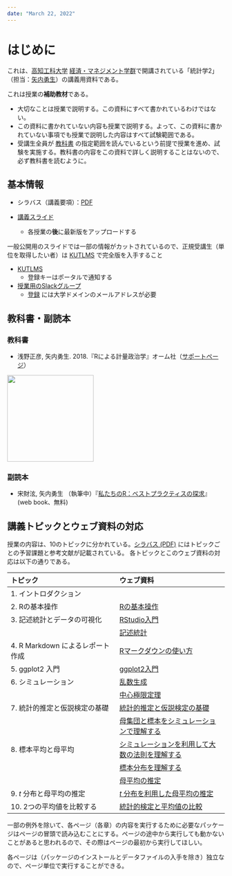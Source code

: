 ```yaml
---
date: "March 22, 2022"
---
```


# はじめに

これは、[高知工科大学](https://www.kochi-tech.ac.jp/) [経済・マネジメント学群](https://www.kochi-tech.ac.jp/academics/mng/)で開講されている「統計学2」（担当：[矢内勇生](https://yukiyanai.github.io/)）の講義用資料である。


:::callout-warning
これは授業の**補助教材**である。

- 大切なことは授業で説明する。この資料にすべて書かれているわけではない。
- この資料に書かれていない内容も授業で説明する。よって、この資料に書かれていない事項でも授業で説明した内容はすべて試験範囲である。
- 受講生全員が [教科書](index.html#sec-textbook) の指定範囲を読んでいるという前提で授業を進め、試験を実施する。教科書の内容をこの資料で詳しく説明することはないので、必ず教科書を読むように。
:::


## 基本情報 {#sec-basicinfo}

-   シラバス（講義要項）：[PDF](https://yukiyanai.github.io/jp/classes/stat2/docs/syllabus-stat2_2022-1Q.pdf)

-   [講義スライド](https://drive.google.com/drive/folders/1-tff1nEf0s09C0JhSQmcyS7D1sL4Z2D4?usp=sharing)
    -   各授業の**後**に最新版をアップロードする
    
:::callout-warning
一般公開用のスライドでは一部の情報がカットされているので、正規受講生（単位を取得したい者）は [KUTLMS](https://lms.kochi-tech.ac.jp/course/view.php?id=2505) で完全版を入手すること
:::

-   [KUTLMS](https://lms.kochi-tech.ac.jp/course/view.php?id=2505)
    -   登録キーはポータルで通知する
-   [授業用のSlackグループ](https://kut-stat2-2022.slack.com)
    -   [登録](https://join.slack.com/t/kut-stat2-2022/signup%7D) には大学ドメインのメールアドレスが必要

## 教科書・副読本 {#sec-refs}

### 教科書 {#sec-textbook}

- 浅野正彦, 矢内勇生. 2018.『Rによる計量政治学』オーム社（[サポートページ](https://github.com/yukiyanai/quant-methods-R)）

![](https://yukiyanai.github.io/jp/textbooks/images/quant-methods-R-cover.png){fig-alt="Rによる計量政治学" width="200"}

### 副読本 {#sec-rn4e}

- 宋財泫, 矢内勇生 （執筆中）『[私たちのR：ベストプラクティスの探求](http://www.jaysong.net/RBook/)』(web book、無料) 


## 講義トピックとウェブ資料の対応 {#sec-topics}

授業の内容は、10のトピックに分かれている。[シラバス (PDF)](https://yukiyanai.github.io/jp/classes/stat2/docs/syllabus-stat2_2022-1Q.pdf) にはトピックごとの予習課題と参考文献が記載されている。 各トピックとこのウェブ資料の対応は以下の通りである。

| トピック                          | ウェブ資料                                                               |
|:-----------------------------------|:-----------------------------------|
| 1\. イントロダクション            |                                                                          |
| 2\. Rの基本操作                   | [Rの基本操作](intro-to-R.html)                                           |
| 3\. 記述統計とデータの可視化      | [RStudio入門](intro-to-RStudio.html)                                     |
|                                   | [記述統計](descriptive-stat.html)                                        |
| 4\. R Markdown によるレポート作成 | [Rマークダウンの使い方](r-markdown.html)                                 |
| 5\. ggplot2 入門                  | [ggplot2入門](intro-to-ggplot2.html)                                     |
| 6\. シミュレーション              | [乱数生成](rng.html)                                                     |
|                                   | [中心極限定理](clt.html)                                                 |
| 7\. 統計的推定と仮説検定の基礎    | [統計的推定と仮説検定の基礎](intro-to-inference.html)                    |
|                                   | [母集団と標本をシミュレーションで理解する](pop-n-sample.html)            |
| 8\. 標本平均と母平均              | [シミュレーションを利用して大数の法則を理解する](lawoflargenumbers.html) |
|                                   | [標本分布を理解する](sampling-distribution.html)                         |
|                                   | [母平均の推定](estimating-mean.html)                                     |
| 9\. $t$ 分布と母平均の推定        | [$t$ 分布を利用した母平均の推定](t-distribution.html)                    |
| 10\. 2つの平均値を比較する        | [統計的検定と平均値の比較](mean-comparison.html)                         |


:::callout-warning
一部の例外を除いて、各ページ（各章）の内容を実行するために必要なパッケージはページの冒頭で読み込むことにする。ページの途中から実行しても動かないことがあると思われるので、その際はページの最初から実行してほしい。

各ページは（パッケージのインストールとデータファイルの入手を除き）独立なので、ページ単位で実行することができる。
:::
